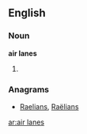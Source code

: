 ==English==

===Noun===
'''air lanes'''

# {{plural of|[[air lane]]}}

===Anagrams===
* [[Raelians#English|Raelians]], [[Raëlians#English|Raëlians]]

[[ar:air lanes]]
